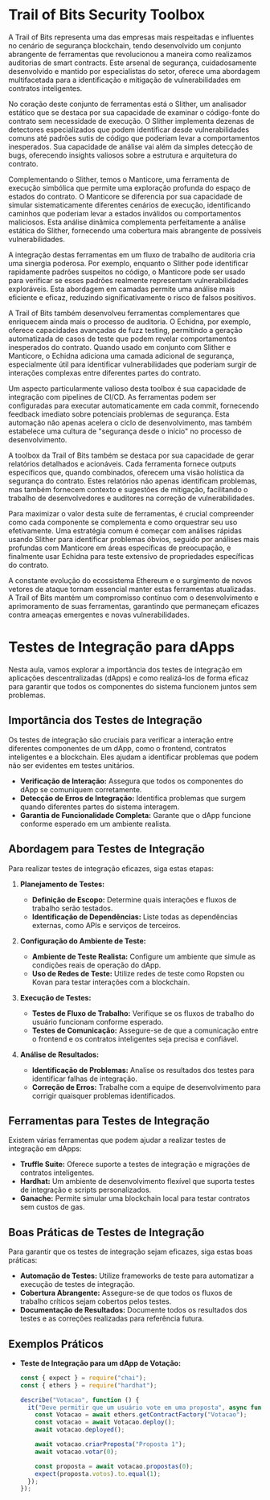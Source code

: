 # Trail of Bits Security Toolbox

A Trail of Bits representa uma das empresas mais respeitadas e influentes no cenário de segurança blockchain, tendo desenvolvido um conjunto abrangente de ferramentas que revolucionou a maneira como realizamos auditorias de smart contracts. Este arsenal de segurança, cuidadosamente desenvolvido e mantido por especialistas do setor, oferece uma abordagem multifacetada para a identificação e mitigação de vulnerabilidades em contratos inteligentes.

No coração deste conjunto de ferramentas está o Slither, um analisador estático que se destaca por sua capacidade de examinar o código-fonte do contrato sem necessidade de execução. O Slither implementa dezenas de detectores especializados que podem identificar desde vulnerabilidades comuns até padrões sutis de código que poderiam levar a comportamentos inesperados. Sua capacidade de análise vai além da simples detecção de bugs, oferecendo insights valiosos sobre a estrutura e arquitetura do contrato.

Complementando o Slither, temos o Manticore, uma ferramenta de execução simbólica que permite uma exploração profunda do espaço de estados do contrato. O Manticore se diferencia por sua capacidade de simular sistematicamente diferentes cenários de execução, identificando caminhos que poderiam levar a estados inválidos ou comportamentos maliciosos. Esta análise dinâmica complementa perfeitamente a análise estática do Slither, fornecendo uma cobertura mais abrangente de possíveis vulnerabilidades.

A integração destas ferramentas em um fluxo de trabalho de auditoria cria uma sinergia poderosa. Por exemplo, enquanto o Slither pode identificar rapidamente padrões suspeitos no código, o Manticore pode ser usado para verificar se esses padrões realmente representam vulnerabilidades exploráveis. Esta abordagem em camadas permite uma análise mais eficiente e eficaz, reduzindo significativamente o risco de falsos positivos.

A Trail of Bits também desenvolveu ferramentas complementares que enriquecem ainda mais o processo de auditoria. O Echidna, por exemplo, oferece capacidades avançadas de fuzz testing, permitindo a geração automatizada de casos de teste que podem revelar comportamentos inesperados do contrato. Quando usado em conjunto com Slither e Manticore, o Echidna adiciona uma camada adicional de segurança, especialmente útil para identificar vulnerabilidades que poderiam surgir de interações complexas entre diferentes partes do contrato.

Um aspecto particularmente valioso desta toolbox é sua capacidade de integração com pipelines de CI/CD. As ferramentas podem ser configuradas para executar automaticamente em cada commit, fornecendo feedback imediato sobre potenciais problemas de segurança. Esta automação não apenas acelera o ciclo de desenvolvimento, mas também estabelece uma cultura de "segurança desde o início" no processo de desenvolvimento.

A toolbox da Trail of Bits também se destaca por sua capacidade de gerar relatórios detalhados e acionáveis. Cada ferramenta fornece outputs específicos que, quando combinados, oferecem uma visão holística da segurança do contrato. Estes relatórios não apenas identificam problemas, mas também fornecem contexto e sugestões de mitigação, facilitando o trabalho de desenvolvedores e auditores na correção de vulnerabilidades.

Para maximizar o valor desta suite de ferramentas, é crucial compreender como cada componente se complementa e como orquestrar seu uso efetivamente. Uma estratégia comum é começar com análises rápidas usando Slither para identificar problemas óbvios, seguido por análises mais profundas com Manticore em áreas específicas de preocupação, e finalmente usar Echidna para teste extensivo de propriedades específicas do contrato.

A constante evolução do ecossistema Ethereum e o surgimento de novos vetores de ataque tornam essencial manter estas ferramentas atualizadas. A Trail of Bits mantém um compromisso contínuo com o desenvolvimento e aprimoramento de suas ferramentas, garantindo que permaneçam eficazes contra ameaças emergentes e novas vulnerabilidades.

# Testes de Integração para dApps

Nesta aula, vamos explorar a importância dos testes de integração em aplicações descentralizadas (dApps) e como realizá-los de forma eficaz para garantir que todos os componentes do sistema funcionem juntos sem problemas.

## Importância dos Testes de Integração

Os testes de integração são cruciais para verificar a interação entre diferentes componentes de um dApp, como o frontend, contratos inteligentes e a blockchain. Eles ajudam a identificar problemas que podem não ser evidentes em testes unitários.

- **Verificação de Interação:** Assegura que todos os componentes do dApp se comuniquem corretamente.
- **Detecção de Erros de Integração:** Identifica problemas que surgem quando diferentes partes do sistema interagem.
- **Garantia de Funcionalidade Completa:** Garante que o dApp funcione conforme esperado em um ambiente realista.

## Abordagem para Testes de Integração

Para realizar testes de integração eficazes, siga estas etapas:

1. **Planejamento de Testes:**

   - **Definição de Escopo:** Determine quais interações e fluxos de trabalho serão testados.
   - **Identificação de Dependências:** Liste todas as dependências externas, como APIs e serviços de terceiros.

2. **Configuração do Ambiente de Teste:**

   - **Ambiente de Teste Realista:** Configure um ambiente que simule as condições reais de operação do dApp.
   - **Uso de Redes de Teste:** Utilize redes de teste como Ropsten ou Kovan para testar interações com a blockchain.

3. **Execução de Testes:**

   - **Testes de Fluxo de Trabalho:** Verifique se os fluxos de trabalho do usuário funcionam conforme esperado.
   - **Testes de Comunicação:** Assegure-se de que a comunicação entre o frontend e os contratos inteligentes seja precisa e confiável.

4. **Análise de Resultados:**
   - **Identificação de Problemas:** Analise os resultados dos testes para identificar falhas de integração.
   - **Correção de Erros:** Trabalhe com a equipe de desenvolvimento para corrigir quaisquer problemas identificados.

## Ferramentas para Testes de Integração

Existem várias ferramentas que podem ajudar a realizar testes de integração em dApps:

- **Truffle Suite:** Oferece suporte a testes de integração e migrações de contratos inteligentes.
- **Hardhat:** Um ambiente de desenvolvimento flexível que suporta testes de integração e scripts personalizados.
- **Ganache:** Permite simular uma blockchain local para testar contratos sem custos de gas.

## Boas Práticas de Testes de Integração

Para garantir que os testes de integração sejam eficazes, siga estas boas práticas:

- **Automação de Testes:** Utilize frameworks de teste para automatizar a execução de testes de integração.
- **Cobertura Abrangente:** Assegure-se de que todos os fluxos de trabalho críticos sejam cobertos pelos testes.
- **Documentação de Resultados:** Documente todos os resultados dos testes e as correções realizadas para referência futura.

## Exemplos Práticos

- **Teste de Integração para um dApp de Votação:**

  ```javascript
  const { expect } = require("chai");
  const { ethers } = require("hardhat");

  describe("Votacao", function () {
    it("Deve permitir que um usuário vote em uma proposta", async function () {
      const Votacao = await ethers.getContractFactory("Votacao");
      const votacao = await Votacao.deploy();
      await votacao.deployed();

      await votacao.criarProposta("Proposta 1");
      await votacao.votar(0);

      const proposta = await votacao.propostas(0);
      expect(proposta.votos).to.equal(1);
    });
  });
  ```
